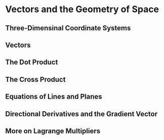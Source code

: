 # Vectors and the Geometry of Space

## Three-Dimensinal Coordinate Systems 

## Vectors

## The Dot Product

## The Cross Product

## Equations of Lines and Planes

## Directional Derivatives and the Gradient Vector

## More on Lagrange Multipliers





